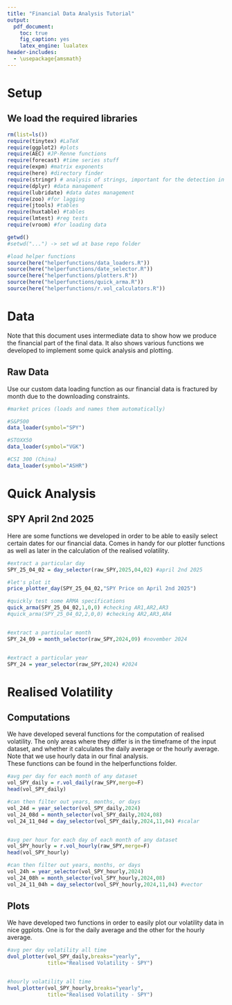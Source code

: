 ```yaml
---
title: "Financial Data Analysis Tutorial"
output:
  pdf_document: 
    toc: true
    fig_caption: yes
    latex_engine: lualatex
header-includes:
  - \usepackage{amsmath}
---
```

\newpage

# Setup

## We load the required libraries
```r
rm(list=ls())
require(tinytex) #LaTeX
require(ggplot2) #plots
require(AEC) #JP-Renne functions
require(forecast) #time series stuff
require(expm) #matrix exponents
require(here) #directory finder
require(stringr) # analysis of strings, important for the detection in tweets
require(dplyr) #data management
require(lubridate) #data dates management
require(zoo) #for lagging
require(jtools) #tables
require(huxtable) #tables
require(lmtest) #reg tests
require(vroom) #for loading data

getwd()
#setwd("...") -> set wd at base repo folder

#load helper functions
source(here("helperfunctions/data_loaders.R"))
source(here("helperfunctions/date_selector.R"))
source(here("helperfunctions/plotters.R"))
source(here("helperfunctions/quick_arma.R"))
source(here("helperfunctions/r.vol_calculators.R"))
```

\newpage

# Data
Note that this document uses intermediate data to show how we produce the financial
part of the final data. It also shows various functions we developed to 
implement some quick analysis and plotting.


## Raw Data
Use our custom data loading function as our financial data is fractured by month
due to the downloading constraints.
```r

#market prices (loads and names them automatically)

#S&P500
data_loader(symbol="SPY")

#STOXX50
data_loader(symbol="VGK")

#CSI 300 (China)
data_loader(symbol="ASHR")

```

\newpage

# Quick Analysis

## SPY April 2nd 2025
Here are some functions we developed in order to be able to easily select certain
dates for our financial data. Comes in handy for our plotter functions as well 
as later in the calculation of the realised volatility.
```r

#extract a particular day
SPY_25_04_02 = day_selector(raw_SPY,2025,04,02) #april 2nd 2025

#let's plot it
price_plotter_day(SPY_25_04_02,"SPY Price on April 2nd 2025") 

#quickly test some ARMA specifications
quick_arma(SPY_25_04_02,1,0,0) #checking AR1,AR2,AR3
#quick_arma(SPY_25_04_02,2,0,0) #checking AR2,AR3,AR4


#extract a particular month
SPY_24_09 = month_selector(raw_SPY,2024,09) #november 2024


#extract a particular year
SPY_24 = year_selector(raw_SPY,2024) #2024

```

\newpage

# Realised Volatility

## Computations
We have developed several functions for the computation of realised volatility.
The only areas where they differ is in the timeframe of the input dataset, and 
whether it calculates the daily average or the hourly average. Note that we
use hourly data in our final analysis. \
These functions can be found in the helperfunctions folder.
```r

#avg per day for each month of any dataset
vol_SPY_daily = r.vol_daily(raw_SPY,merge=F)
head(vol_SPY_daily)

#can then filter out years, months, or days
vol_24d = year_selector(vol_SPY_daily,2024)
vol_24_08d = month_selector(vol_SPY_daily,2024,08)
vol_24_11_04d = day_selector(vol_SPY_daily,2024,11,04) #scalar


#avg per hour for each day of each month of any dataset
vol_SPY_hourly = r.vol_hourly(raw_SPY,merge=F)
head(vol_SPY_hourly)

#can then filter out years, months, or days
vol_24h = year_selector(vol_SPY_hourly,2024)
vol_24_08h = month_selector(vol_SPY_hourly,2024,08)
vol_24_11_04h = day_selector(vol_SPY_hourly,2024,11,04) #vector

```


## Plots
We have developed two functions in order to easily plot our volatility data 
in nice ggplots. One is for the daily average and the other for the hourly average.
```r

#avg per day volatility all time
dvol_plotter(vol_SPY_daily,breaks="yearly",
             title="Realised Volatility - SPY")


#hourly volatility all time
hvol_plotter(vol_SPY_hourly,breaks="yearly",
             title="Realised Volatility - SPY")

```








